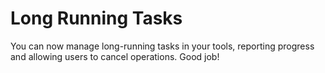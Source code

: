 # Long Running Tasks

You can now manage long-running tasks in your tools, reporting progress and allowing users to cancel operations. Good job!

